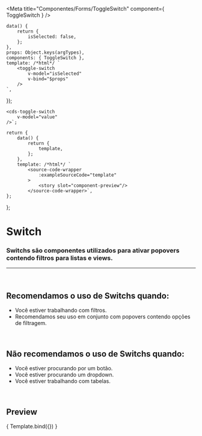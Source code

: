 
<Meta
	title="Componentes/Forms/ToggleSwitch"
	component={ ToggleSwitch }
/>

	data() {
		return {
			isSelected: false,
		};
	},
	props: Object.keys(argTypes),
	components: { ToggleSwitch },
	template: /*html*/ `
		<toggle-switch
			v-model="isSelected"
			v-bind="$props"
		/>
	`,
});

	<cds-toggle-switch
		v-model="value"
	/>`;

	return {
		data() {
			return {
				template,
			};
		},
		template: /*html*/ `
			<source-code-wrapper
				:exampleSourceCode="template"
			>
				<story slot="component-preview"/>
			</source-code-wrapper>`,
	};
};

# Switch

### Switchs são componentes utilizados para ativar popovers contendo filtros para listas e views.
---
<br />

## Recomendamos o uso de Switchs quando:
- Você estiver trabalhando com filtros.
- Recomendamos seu uso em conjunto com popovers contendo opções de filtragem.

<br />

## Não recomendamos o uso de Switchs quando:
- Você estiver procurando por um botão.
- Você estiver procurando um dropdown.
- Você estiver trabalhando com tabelas.

<br />

## Preview

<Canvas>
	<Story
		name="Switch"
		decorators={[docsDecorator]}
		args={{
			value: false,
		}}
	>
		{ Template.bind({}) }
	</Story>
</Canvas>

<ArgsTable story="Switch" />
